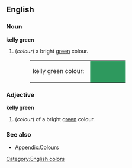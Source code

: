 ==English==

===Noun===
'''kelly green'''
#(''colour'') a bright [[green]] colour.
#:<table><tr><td>kelly green colour: &nbsp;</td><td bgcolor="#2E995E" width="80">&nbsp; </td></tr></table>

===Adjective===
'''kelly green'''
#(''colour'') of a bright [[green]] colour.

===See also===
*[[Wiktionary_Appendix:Colours|Appendix:Colours]]

[[Category:English colors]]